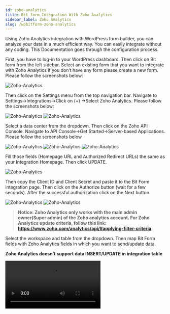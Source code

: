 ```yaml
---
id: zoho-analytics
title: Bit form Integration With Zoho Analytics 
sidebar_label: Zoho Analytics
slug: /wpbitform-zoho-analytics
---
```


Using Zoho Analytics integration with WordPress form builder, you can analyze your data in a much efficient way. You can easily integrate without any coding. This Documentation goes through the configuration process.

First, you have to log-in to your WordPress dashboard. Then click on Bit form from the left sidebar. Select an existing form that you want to integrate with Zoho Analytics if you don’t have any form please create a new form. Please follow the screenshots below:

 <Image src="Zoho-Analytics/1.create_form" alt="Zoho-Analytics" w="1020" h="400" />

Then click on the Settings menu from the top navigation bar. Navigate to Settings->Integrations->Click on (+) ->Select Zoho Analytics. Please follow the screenshots below:

 <Image src="Zoho-Analytics/2. Homepage" alt="Zoho-Analytics" w="1020" h="400" />

 <Image src="Zoho-Analytics/3.analytics-integration-3" alt="Zoho-Analytics" w="1020" h="400" /> 

Select a data center from the dropdown. Then click on the Zoho API Console. Navigate to API Console->Get Started->Server-based Applications. Please follow the screenshots below

 <Image src="Zoho-Analytics/4. api-console-1" alt="Zoho-Analytics" w="1020" h="400" /> 

 <Image src="Zoho-Analytics/5.GetStarted" alt="Zoho-Analytics" w="1020" h="400" />

 <Image src="Zoho-Analytics/6.api-console-server-based" alt="Zoho-Analytics" w="1020" h="400" />

Fill those fields (Homepage URL and Authorized Redirect URLs) the same as your Integration Homepage. Then click UPDATE.

 <Image src="Zoho-Analytics/7. api-console-client-details-3" alt="Zoho-Analytics" w="1020" h="400" />

Then copy the Client ID and Client Secret and paste it to the Bit Form integration page. Then click on the Authorize button (wait for a few seconds). After the successful authorization click on the Next button.

 <Image src="Zoho-Analytics/8. client-secret-4" alt="Zoho-Analytics" w="1020" h="400" />

 <Image src="Zoho-Analytics/9. authorization-1" alt="Zoho-Analytics" w="1020" h="400" /> 

> **Notice: Zoho Analytics only works with the main admin owner(Super admin) of the Zoho analytics account. For Zoho Analytics update criteria, follow this link: https://www.zoho.com/analytics/api/#applying-filter-criteria**

Select the workspace and table from the dropdown. Then map Bit Form fields with Zoho Analytics fields in which you want to send/update data.

**Zoho Analytics doesn’t support data INSERT/UPDATE in integration table**

<Video src="Bit-Form-to-Zoho-analytics-field-select" alt="Zoho-Analytics" w="800" h="400" />

> **Notice: If you select Update Row action without any criteria, when you click on the save button a warning message will be shown. All data of the above-selected table will get replaced**

<Video src="2. Bit-Form-to-Zoho-analytics-without-criteria-warning-message" alt="Zoho-Analytics" w="800" h="400" />

You can update Zoho Analytics records via using criteria.

<Image src="Zoho-Analytics/10. Bit-Form-to-Zoho-analytics-criteria-1024x500" alt="Zoho-Analytics" w="1020" h="400" />

***Example criteria: (“Table Name”.”Department”=’Finance’ and “Table Name”.”Salary” => 9000)***

<Image src="Zoho-Analytics/Criteria" alt="Zoho-Analytics" w="1020" h="700" /> 

There has another feature name Update Preference. If you select “Yes” when the criteria don’t meet a new row will be inserted in Zoho Analytics.

When “No” is selected then a new row won’t be inserted if the criteria don’t meet.

<Image src="Zoho-Analytics/11. update-row" alt="Zoho-Analytics" w="1020" h="400" />

In the end, create a Workflow for triggering the integration. Select the integration which you created before.

<Image src="Zoho-Analytics/12. workflow-3" alt="Zoho-Analytics" w="1020" h="400" />


**Watch the full video here!**

<Video youtube src="Eoxxu3U_3_s" />  
